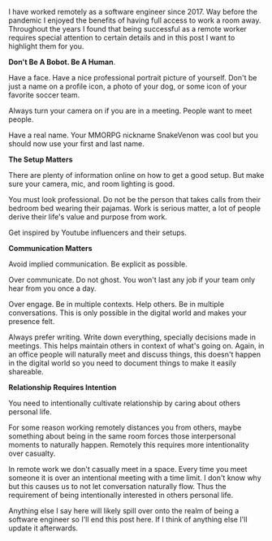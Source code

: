 
I have worked remotely as a software engineer since 2017. Way before the pandemic I enjoyed the benefits of having full access to work a room away. Throughout the years I found that being successful as a remote worker requires special attention to certain details and in this post I want to highlight them for you. 

**Don't Be A Bobot. Be A Human**.

Have a face. Have a nice professional portrait picture of yourself. Don't be just a name on a profile icon, a photo of your dog, or some icon of your favorite soccer team.

Always turn your camera on if you are in a meeting. People want to meet people.

Have a real name. Your MMORPG nickname SnakeVenon was cool but you should now use your first and last name.

**The Setup Matters**

There are plenty of information online on how to get a good setup. But make sure
your camera, mic, and room lighting is good.


You must look professional. Do not be the person that takes calls from their bedroom bed wearing their pajamas. Work is serious matter, a lot of people derive their life's value and purpose from work.

Get inspired by Youtube influencers and their setups.

**Communication Matters**

Avoid implied communication. Be explicit as possible.

Over communicate. Do not ghost. You won't last any job if your team only hear from you once a day.

Over engage. Be in multiple contexts. Help others. Be in multiple conversations. This is only possible in the digital world and makes your presence felt.

Always prefer writing. Write down everything, specially decisions made in meetings. This helps maintain others in context of what's going on. Again, in an office people will naturally meet and discuss things, this doesn't happen in the digital world so you need to document things to make it easily shareable.

**Relationship Requires Intention**

You need to intentionally cultivate relationship by caring about others personal life.

For some reason working remotely distances you from others, maybe something about being in the same room forces those interpersonal moments to naturally happen. Remotely this requires more intentionality over casualty.

In remote work we don't casually meet in a space. Every time you meet someone it is over an intentional meeting with a time limit. I don't know why but this causes us to not let conversation naturally flow. Thus the requirement of being intentionally interested in others personal life.

Anything else I say here will likely spill over onto the realm of being a software engineer so I'll end this post here. If I think of anything else I'll update it afterwards.

